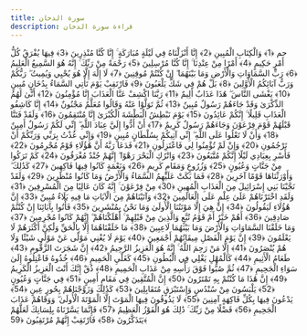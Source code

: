 ```yaml
---
title: سورة الدخان
description: قراءة سورة الدخان
---
```


حم ﴿1﴾ وَالْكِتَابِ الْمُبِينِ ﴿2﴾ إِنَّا أَنْزَلْنَاهُ فِي لَيْلَةٍ مُبَارَكَةٍ ۚ إِنَّا كُنَّا مُنْذِرِينَ ﴿3﴾ فِيهَا يُفْرَقُ كُلُّ أَمْرٍ حَكِيمٍ ﴿4﴾ أَمْرًا مِنْ عِنْدِنَا ۚ إِنَّا كُنَّا مُرْسِلِينَ ﴿5﴾ رَحْمَةً مِنْ رَبِّكَ ۚ إِنَّهُ هُوَ السَّمِيعُ الْعَلِيمُ ﴿6﴾ رَبِّ السَّمَاوَاتِ وَالْأَرْضِ وَمَا بَيْنَهُمَا ۖ إِنْ كُنْتُمْ مُوقِنِينَ ﴿7﴾ لَا إِلَٰهَ إِلَّا هُوَ يُحْيِي وَيُمِيتُ ۖ رَبُّكُمْ وَرَبُّ آبَائِكُمُ الْأَوَّلِينَ ﴿8﴾ بَلْ هُمْ فِي شَكٍّ يَلْعَبُونَ ﴿9﴾ فَارْتَقِبْ يَوْمَ تَأْتِي السَّمَاءُ بِدُخَانٍ مُبِينٍ ﴿10﴾ يَغْشَى النَّاسَ ۖ هَٰذَا عَذَابٌ أَلِيمٌ ﴿11﴾ رَبَّنَا اكْشِفْ عَنَّا الْعَذَابَ إِنَّا مُؤْمِنُونَ ﴿12﴾ أَنَّىٰ لَهُمُ الذِّكْرَىٰ وَقَدْ جَاءَهُمْ رَسُولٌ مُبِينٌ ﴿13﴾ ثُمَّ تَوَلَّوْا عَنْهُ وَقَالُوا مُعَلَّمٌ مَجْنُونٌ ﴿14﴾ إِنَّا كَاشِفُو الْعَذَابِ قَلِيلًا ۚ إِنَّكُمْ عَائِدُونَ ﴿15﴾ يَوْمَ نَبْطِشُ الْبَطْشَةَ الْكُبْرَىٰ إِنَّا مُنْتَقِمُونَ ﴿16﴾ وَلَقَدْ فَتَنَّا قَبْلَهُمْ قَوْمَ فِرْعَوْنَ وَجَاءَهُمْ رَسُولٌ كَرِيمٌ ﴿17﴾ أَنْ أَدُّوا إِلَيَّ عِبَادَ اللَّهِ ۖ إِنِّي لَكُمْ رَسُولٌ أَمِينٌ ﴿18﴾ وَأَنْ لَا تَعْلُوا عَلَى اللَّهِ ۖ إِنِّي آتِيكُمْ بِسُلْطَانٍ مُبِينٍ ﴿19﴾ وَإِنِّي عُذْتُ بِرَبِّي وَرَبِّكُمْ أَنْ تَرْجُمُونِ ﴿20﴾ وَإِنْ لَمْ تُؤْمِنُوا لِي فَاعْتَزِلُونِ ﴿21﴾ فَدَعَا رَبَّهُ أَنَّ هَٰؤُلَاءِ قَوْمٌ مُجْرِمُونَ ﴿22﴾ فَأَسْرِ بِعِبَادِي لَيْلًا إِنَّكُمْ مُتَّبَعُونَ ﴿23﴾ وَاتْرُكِ الْبَحْرَ رَهْوًا ۖ إِنَّهُمْ جُنْدٌ مُغْرَقُونَ ﴿24﴾ كَمْ تَرَكُوا مِنْ جَنَّاتٍ وَعُيُونٍ ﴿25﴾ وَزُرُوعٍ وَمَقَامٍ كَرِيمٍ ﴿26﴾ وَنَعْمَةٍ كَانُوا فِيهَا فَاكِهِينَ ﴿27﴾ كَذَٰلِكَ ۖ وَأَوْرَثْنَاهَا قَوْمًا آخَرِينَ ﴿28﴾ فَمَا بَكَتْ عَلَيْهِمُ السَّمَاءُ وَالْأَرْضُ وَمَا كَانُوا مُنْظَرِينَ ﴿29﴾ وَلَقَدْ نَجَّيْنَا بَنِي إِسْرَائِيلَ مِنَ الْعَذَابِ الْمُهِينِ ﴿30﴾ مِنْ فِرْعَوْنَ ۚ إِنَّهُ كَانَ عَالِيًا مِنَ الْمُسْرِفِينَ ﴿31﴾ وَلَقَدِ اخْتَرْنَاهُمْ عَلَىٰ عِلْمٍ عَلَى الْعَالَمِينَ ﴿32﴾ وَآتَيْنَاهُمْ مِنَ الْآيَاتِ مَا فِيهِ بَلَاءٌ مُبِينٌ ﴿33﴾ إِنَّ هَٰؤُلَاءِ لَيَقُولُونَ ﴿34﴾ إِنْ هِيَ إِلَّا مَوْتَتُنَا الْأُولَىٰ وَمَا نَحْنُ بِمُنْشَرِينَ ﴿35﴾ فَأْتُوا بِآبَائِنَا إِنْ كُنْتُمْ صَادِقِينَ ﴿36﴾ أَهُمْ خَيْرٌ أَمْ قَوْمُ تُبَّعٍ وَالَّذِينَ مِنْ قَبْلِهِمْ ۚ أَهْلَكْنَاهُمْ ۖ إِنَّهُمْ كَانُوا مُجْرِمِينَ ﴿37﴾ وَمَا خَلَقْنَا السَّمَاوَاتِ وَالْأَرْضَ وَمَا بَيْنَهُمَا لَاعِبِينَ ﴿38﴾ مَا خَلَقْنَاهُمَا إِلَّا بِالْحَقِّ وَلَٰكِنَّ أَكْثَرَهُمْ لَا يَعْلَمُونَ ﴿39﴾ إِنَّ يَوْمَ الْفَصْلِ مِيقَاتُهُمْ أَجْمَعِينَ ﴿40﴾ يَوْمَ لَا يُغْنِي مَوْلًى عَنْ مَوْلًى شَيْئًا وَلَا هُمْ يُنْصَرُونَ ﴿41﴾ إِلَّا مَنْ رَحِمَ اللَّهُ ۚ إِنَّهُ هُوَ الْعَزِيزُ الرَّحِيمُ ﴿42﴾ إِنَّ شَجَرَتَ الزَّقُّومِ ﴿43﴾ طَعَامُ الْأَثِيمِ ﴿44﴾ كَالْمُهْلِ يَغْلِي فِي الْبُطُونِ ﴿45﴾ كَغَلْيِ الْحَمِيمِ ﴿46﴾ خُذُوهُ فَاعْتِلُوهُ إِلَىٰ سَوَاءِ الْجَحِيمِ ﴿47﴾ ثُمَّ صُبُّوا فَوْقَ رَأْسِهِ مِنْ عَذَابِ الْحَمِيمِ ﴿48﴾ ذُقْ إِنَّكَ أَنْتَ الْعَزِيزُ الْكَرِيمُ ﴿49﴾ إِنَّ هَٰذَا مَا كُنْتُمْ بِهِ تَمْتَرُونَ ﴿50﴾ إِنَّ الْمُتَّقِينَ فِي مَقَامٍ أَمِينٍ ﴿51﴾ فِي جَنَّاتٍ وَعُيُونٍ ﴿52﴾ يَلْبَسُونَ مِنْ سُنْدُسٍ وَإِسْتَبْرَقٍ مُتَقَابِلِينَ ﴿53﴾ كَذَٰلِكَ وَزَوَّجْنَاهُمْ بِحُورٍ عِينٍ ﴿54﴾ يَدْعُونَ فِيهَا بِكُلِّ فَاكِهَةٍ آمِنِينَ ﴿55﴾ لَا يَذُوقُونَ فِيهَا الْمَوْتَ إِلَّا الْمَوْتَةَ الْأُولَىٰ ۖ وَوَقَاهُمْ عَذَابَ الْجَحِيمِ ﴿56﴾ فَضْلًا مِنْ رَبِّكَ ۚ ذَٰلِكَ هُوَ الْفَوْزُ الْعَظِيمُ ﴿57﴾ فَإِنَّمَا يَسَّرْنَاهُ بِلِسَانِكَ لَعَلَّهُمْ يَتَذَكَّرُونَ ﴿58﴾ فَارْتَقِبْ إِنَّهُمْ مُرْتَقِبُونَ ﴿59﴾
